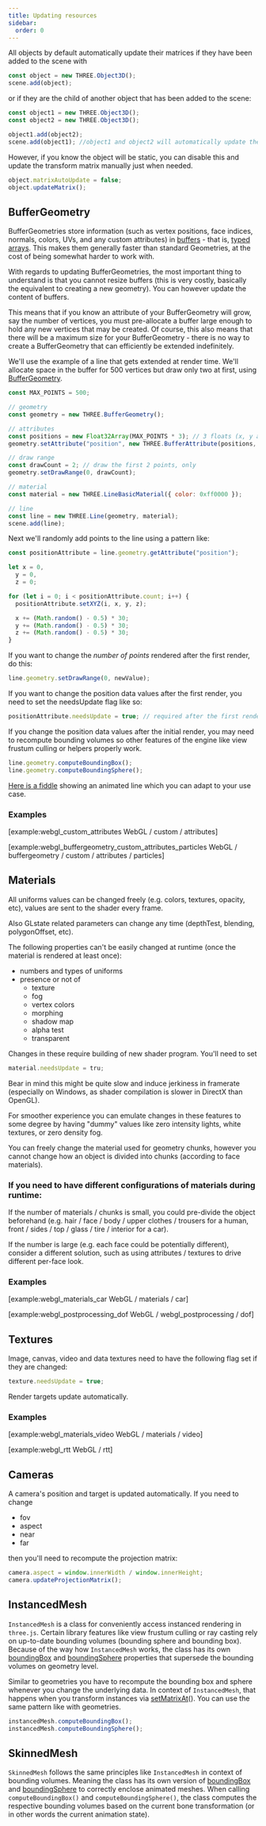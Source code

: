 ```yaml
---
title: Updating resources
sidebar:
  order: 0
---
```


<div>

All objects by default automatically update their matrices if they have been added to the scene with

```javascript
const object = new THREE.Object3D();
scene.add(object);
```

or if they are the child of another object that has been added to the scene:

```javascript
const object1 = new THREE.Object3D();
const object2 = new THREE.Object3D();

object1.add(object2);
scene.add(object1); //object1 and object2 will automatically update their matrices
```

</div>

However, if you know the object will be static, you can disable this and update the transform matrix manually just when needed.

```javascript
object.matrixAutoUpdate = false;
object.updateMatrix();
```

## BufferGeometry

<div>

BufferGeometries store information (such as vertex positions, face indices, normals, colors,
UVs, and any custom attributes) in [buffers](api/core/BufferAttribute) - that is,
[ typed arrays](https://developer.mozilla.org/en-US/docs/Web/JavaScript/Typed_arrays).
This makes them generally faster than standard Geometries, at the cost of being somewhat harder to
work with.

With regards to updating BufferGeometries, the most important thing to understand is that
you cannot resize buffers (this is very costly, basically the equivalent to creating a new geometry).
You can however update the content of buffers.

This means that if you know an attribute of your BufferGeometry will grow, say the number of vertices,
you must pre-allocate a buffer large enough to hold any new vertices that may be created. Of
course, this also means that there will be a maximum size for your BufferGeometry - there is
no way to create a BufferGeometry that can efficiently be extended indefinitely.

We'll use the example of a line that gets extended at render time. We'll allocate space
in the buffer for 500 vertices but draw only two at first, using [BufferGeometry](api/core/BufferGeometry#drawRange).

```javascript
const MAX_POINTS = 500;

// geometry
const geometry = new THREE.BufferGeometry();

// attributes
const positions = new Float32Array(MAX_POINTS * 3); // 3 floats (x, y and z) per point
geometry.setAttribute("position", new THREE.BufferAttribute(positions, 3));

// draw range
const drawCount = 2; // draw the first 2 points, only
geometry.setDrawRange(0, drawCount);

// material
const material = new THREE.LineBasicMaterial({ color: 0xff0000 });

// line
const line = new THREE.Line(geometry, material);
scene.add(line);
```

Next we'll randomly add points to the line using a pattern like:

```javascript
const positionAttribute = line.geometry.getAttribute("position");

let x = 0,
  y = 0,
  z = 0;

for (let i = 0; i < positionAttribute.count; i++) {
  positionAttribute.setXYZ(i, x, y, z);

  x += (Math.random() - 0.5) * 30;
  y += (Math.random() - 0.5) * 30;
  z += (Math.random() - 0.5) * 30;
}
```

If you want to change the _number of points_ rendered after the first render, do this:

```javascript
line.geometry.setDrawRange(0, newValue);
```

If you want to change the position data values after the first render, you need to
set the needsUpdate flag like so:

```javascript
positionAttribute.needsUpdate = true; // required after the first render
```

If you change the position data values after the initial render, you may need to recompute
bounding volumes so other features of the engine like view frustum culling or helpers properly work.

```javascript
line.geometry.computeBoundingBox();
line.geometry.computeBoundingSphere();
```

[ Here is a fiddle](https://jsfiddle.net/t4m85pLr/1/) showing an animated line which you can adapt to your use case.

### Examples

[example:webgl_custom_attributes WebGL / custom / attributes]

[example:webgl_buffergeometry_custom_attributes_particles WebGL / buffergeometry / custom / attributes / particles]

</div>

## Materials

<div>

All uniforms values can be changed freely (e.g. colors, textures, opacity, etc), values are sent to the shader every frame.

Also GLstate related parameters can change any time (depthTest, blending, polygonOffset, etc).

The following properties can't be easily changed at runtime (once the material is rendered at least once):

<ul>
  <li>numbers and types of uniforms</li>
  <li>
    presence or not of
    <ul>
      <li>texture</li>
      <li>fog</li>
      <li>vertex colors</li>
      <li>morphing</li>
      <li>shadow map</li>
      <li>alpha test</li>
      <li>transparent</li>
    </ul>
  </li>
</ul>

Changes in these require building of new shader program. You'll need to set

```javascript
material.needsUpdate = tru;
```

Bear in mind this might be quite slow and induce jerkiness in framerate (especially on Windows, as shader compilation is slower in DirectX than OpenGL).

For smoother experience you can emulate changes in these features to some degree by having "dummy" values like zero intensity lights, white textures, or zero density fog.

You can freely change the material used for geometry chunks, however you cannot change how an object is divided into chunks (according to face materials).

### If you need to have different configurations of materials during runtime:

If the number of materials / chunks is small, you could pre-divide the object beforehand (e.g. hair / face / body / upper clothes / trousers for a human, front / sides / top / glass / tire / interior for a car).

If the number is large (e.g. each face could be potentially different), consider a different solution, such as using attributes / textures to drive different per-face look.

### Examples

[example:webgl_materials_car WebGL / materials / car]

[example:webgl_postprocessing_dof WebGL / webgl_postprocessing / dof]

</div>

## Textures

<div>

Image, canvas, video and data textures need to have the following flag set if they are changed:

```javascript
texture.needsUpdate = true;
```

Render targets update automatically.

### Examples

[example:webgl_materials_video WebGL / materials / video]

[example:webgl_rtt WebGL / rtt]

</div>

## Cameras

<div>

A camera's position and target is updated automatically. If you need to change

<ul>
  <li>fov</li>
  <li>aspect</li>
  <li>near</li>
  <li>far</li>
</ul>

then you'll need to recompute the projection matrix:

```javascript
camera.aspect = window.innerWidth / window.innerHeight;
camera.updateProjectionMatrix();
```

</div>

## InstancedMesh

<div>

`InstancedMesh` is a class for conveniently access instanced rendering in `three.js`. Certain library features like view frustum culling or
ray casting rely on up-to-date bounding volumes (bounding sphere and bounding box). Because of the way how `InstancedMesh` works, the class
has its own [boundingBox](api/objects/InstancedMesh#boundingBox) and [boundingSphere](api/objects/InstancedMesh#boundingSphere) properties that supersede
the bounding volumes on geometry level.

Similar to geometries you have to recompute the bounding box and sphere whenever you change the underlying data. In context of `InstancedMesh`, that
happens when you transform instances via [setMatrixAt](api/objects/InstancedMesh#setMatrixAt)(). You can use the same pattern like with geometries.

```javascript
instancedMesh.computeBoundingBox();
instancedMesh.computeBoundingSphere();
```

</div>

## SkinnedMesh

<div>

`SkinnedMesh` follows the same principles like `InstancedMesh` in context of bounding volumes. Meaning the class has its own version of
[boundingBox](api/objects/SkinnedMesh#boundingBox) and [boundingSphere](api/objects/SkinnedMesh#boundingSphere) to correctly enclose animated meshes.
When calling `computeBoundingBox()` and `computeBoundingSphere()`, the class computes the respective bounding volumes based on the current
bone transformation (or in other words the current animation state).

</div>
